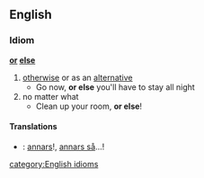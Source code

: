 ==English==
===Idiom===
'''[[or]] [[else]]'''
#[[otherwise]] or as an [[alternative]]
#* Go now, '''or else''' you'll have to stay all night
#no matter what
#* Clean up your room, '''or else'''!
====Translations====
*{{sv}} : [[annars]]!, [[annars så]]...!
[[category:English idioms]]